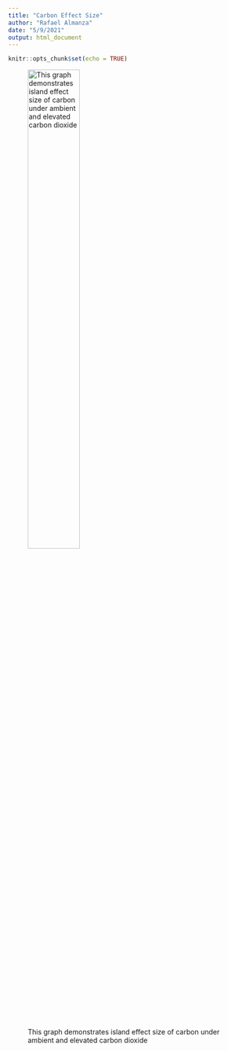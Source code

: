 ```yaml
---
title: "Carbon Effect Size"
author: "Rafael Almanza"
date: "5/9/2021"
output: html_document
---
```


```r
knitr::opts_chunk$set(echo = TRUE)
```
![This graph demonstrates island effect size of carbon under ambient and elevated carbon dioxide](EffectSize_20cm_C.png){#id .class width=50% height=50%}
